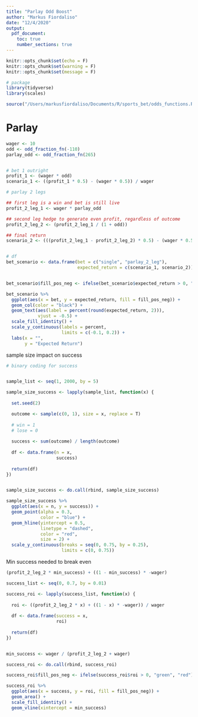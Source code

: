 ```yaml
---
title: "Parlay Odd Boost"
author: "Markus Fiordaliso"
date: "12/4/2020"
output:
  pdf_document:
    toc: true
    number_sections: true
---
```



```r
knitr::opts_chunk$set(echo = F)
knitr::opts_chunk$set(warning = F)
knitr::opts_chunk$set(message = F)
```


```r
# package
library(tidyverse)
library(scales)

```


```r
source("/Users/markusfiordaliso/Documents/R/sports_bet/odds_functions.R")
```


# Parlay

```r
wager <- 10
odd <- odd_fraction_fn(-110)
parlay_odd <- odd_fraction_fn(265)


# bet 1 outright
profit_1 <- (wager * odd)
scenario_1 <- ((profit_1 * 0.5) - (wager * 0.5)) / wager

# parlay 2 legs

## first leg is a win and bet is still live
profit_2_leg_1 <- wager * parlay_odd

## second leg hedge to generate even profit, regardless of outcome
profit_2_leg_2 <- (profit_2_leg_1 / (1 + odd))

## final return
scenario_2 <- (((profit_2_leg_1 - profit_2_leg_2) * 0.5) - (wager * 0.5)) / wager


# df
bet_scenario <- data.frame(bet = c("single", "parlay_2_leg"),
                           expected_return = c(scenario_1, scenario_2))


bet_scenario$fill_pos_neg <- ifelse(bet_scenario$expected_return > 0, "green", "red")

bet_scenario %>% 
  ggplot(aes(x = bet, y = expected_return, fill = fill_pos_neg)) +
  geom_col(color = "black") +
  geom_text(aes(label = percent(round(expected_return, 2))),
            vjust = -0.5) +
  scale_fill_identity() +
  scale_y_continuous(labels = percent,
                     limits = c(-0.1, 0.2)) +
  labs(x = "",
       y = "Expected Return")

```

sample size impact on success
```r
# binary coding for success


sample_list <- seq(1, 2000, by = 5)

sample_size_success <- lapply(sample_list, function(x) {
  
  set.seed(2)

  outcome <- sample(c(0, 1), size = x, replace = T)
  
  # win = 1
  # lose = 0
  
  success <- sum(outcome) / length(outcome)
  
  df <- data.frame(n = x,
                   success)
  
  return(df)
})


sample_size_success <- do.call(rbind, sample_size_success)

sample_size_success %>% 
  ggplot(aes(x = n, y = success)) +
  geom_point(alpha = 0.3,
             color = "blue") +
  geom_hline(yintercept = 0.5,
             linetype = "dashed",
             color = "red",
             size = 2) +
  scale_y_continuous(breaks = seq(0, 0.75, by = 0.25),
                     limits = c(0, 0.75))
```

Min success needed to break even
```r


(profit_2_leg_2 * min_success) + ((1 - min_success) * -wager)

success_list <- seq(0, 0.7, by = 0.01)

success_roi <- lapply(success_list, function(x) {
  
  roi <- ((profit_2_leg_2 * x) + ((1 - x) * -wager)) / wager
  
  df <- data.frame(success = x,
                   roi)
  
  return(df)
})


min_success <- wager / (profit_2_leg_2 + wager)

success_roi <- do.call(rbind, success_roi)

success_roi$fill_pos_neg <- ifelse(success_roi$roi > 0, "green", "red")

success_roi %>% 
  ggplot(aes(x = success, y = roi, fill = fill_pos_neg)) +
  geom_area() +
  scale_fill_identity() +
  geom_vline(xintercept = min_success)
```

